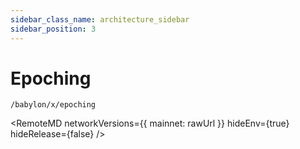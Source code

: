 ```yaml
---
sidebar_class_name: architecture_sidebar
sidebar_position: 3
---
```


# Epoching

`/babylon/x/epoching`



<RemoteMD
  networkVersions={{
    mainnet: rawUrl
  }}
  hideEnv={true}
  hideRelease={false}
/>

